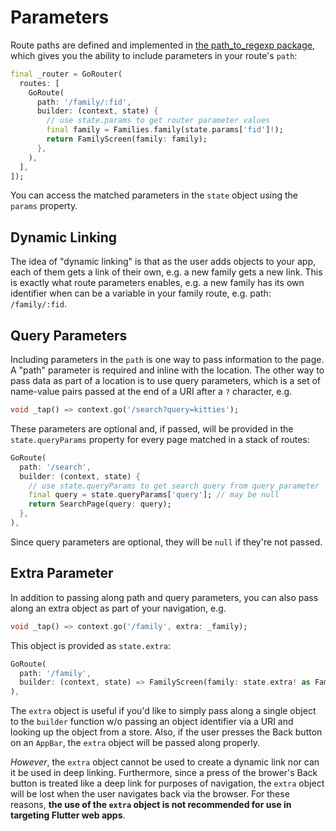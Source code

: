 # Parameters

Route paths are defined and implemented in [the path_to_regexp
package](https://pub.dev/packages/path_to_regexp), which gives you the ability
to include parameters in your route's `path`: 

```dart
final _router = GoRouter(
  routes: [
    GoRoute(
      path: '/family/:fid',
      builder: (context, state) {
        // use state.params to get router parameter values
        final family = Families.family(state.params['fid']!);
        return FamilyScreen(family: family);
      },
    ),
  ],
]);
```

You can access the matched parameters in the `state` object using the `params`
property.

## Dynamic Linking

The idea of "dynamic linking" is that as the user adds objects to your app, each
of them gets a link of their own, e.g. a new family gets a new link. This is
exactly what route parameters enables, e.g. a new family has its own identifier
when can be a variable in your family route, e.g. path: `/family/:fid`.

## Query Parameters

Including parameters in the `path` is one way to pass information to the page. A
"path" parameter is required and inline with the location. The other way to pass
data as part of a location is to use query parameters, which is a set of
name-value pairs passed at the end of a URI after a `?` character, e.g.

```dart
void _tap() => context.go('/search?query=kitties');
```

These parameters are optional and, if passed, will be provided in the
`state.queryParams` property for every page matched in a stack of routes:

```dart
GoRoute(
  path: '/search',
  builder: (context, state) {
    // use state.queryParams to get search query from query parameter
    final query = state.queryParams['query']; // may be null
    return SearchPage(query: query);
  },
),
```

Since query parameters are optional, they will be `null` if they're not passed.

## Extra Parameter

In addition to passing along path and query parameters, you can also pass along
an extra object as part of your navigation, e.g.

```dart
void _tap() => context.go('/family', extra: _family);
```

This object is provided as `state.extra`:

```dart
GoRoute(
  path: '/family',
  builder: (context, state) => FamilyScreen(family: state.extra! as Family),
),
```

The `extra` object is useful if you'd like to simply pass along a single object
to the `builder` function w/o passing an object identifier via a URI and looking
up the object from a store. Also, if the user presses the Back button on an
`AppBar`, the `extra` object will be passed along properly.

_However_, the `extra` object cannot be used to create a dynamic link nor can it
be used in deep linking. Furthermore, since a press of the brower's Back button
is treated like a deep link for purposes of navigation, the `extra` object will
be lost when the user navigates back via the browser. For these reasons, __the
use of the `extra` object is not recommended for use in targeting Flutter web
apps__.